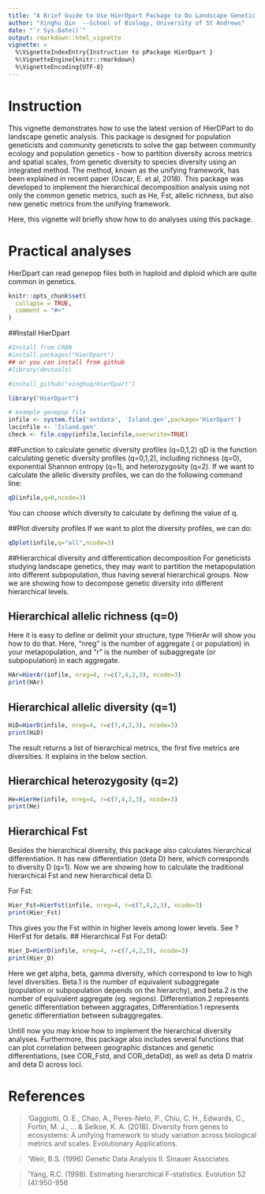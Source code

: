 ```yaml
---
title: "A Brief Guide to Use HierDpart Package to Do Landscape Genetic Analysis "
author: "Xinghu Qin  --School of Biology, University of St Andrews"
date: "`r Sys.Date()`"
output: rmarkdown::html_vignette
vignette: >
  %\VignetteIndexEntry{Instruction to pPackage HierDpart }
  %\VignetteEngine{knitr::rmarkdown}
  %\VignetteEncoding{UTF-8}
---
```

# Instruction

This vignette demonstrates how to use the latest version of HierDPart to do landscape genetic analysis. This package is designed for population geneticists and community geneticists to solve the gap between community ecology and population genetics - how to partition diversity across metrics and spatial scales, from genetic diversity to species diversity using an integrated method. The method, known as the unifying framework, has been explained in recent paper (Oscar, E. et al, 2018). This package was developed to implement the hierarchical decomposition analysis using not only the common genetic metrics, such as He, Fst, allelic richness, but also new genetic metrics from the unifying framework.  

Here, this vignette will briefly show how to do analyses using this package.

# Practical analyses

 HierDpart can read genepop files both in haploid and diploid which are quite common in genetics.
 
```r
knitr::opts_chunk$set(
  collapse = TRUE,
  comment = "#>"
)
```

##Install HierDpart

```r
#Install from CRAN
#install.packages("HierDpart")
## or you can install from github
#library(devtools)

#install_github("xinghuq/HierDpart")

library("HierDpart")

```
```r
# example genepop file
infile <- system.file('extdata', 'Island.gen',package='HierDpart')
locinfile <- 'Island.gen' 
check <- file.copy(infile,locinfile,overwrite=TRUE)
```

##Function to calculate genetic diversity profiles (q=0,1,2)
qD is the function calculating genetic diversity profiles (q=0,1,2), including richness (q=0), exponential Shannon entropy (q=1), and heterozygosity (q=2). If we want to calculate the allelic diversity profiles, we can do the following command line:

```r
qD(infile,q=0,ncode=3)
```
You can choose which diversity to calculate by defining the value of q.

##Plot diversity profiles
If we want to plot the diversity profiles, we can do:

```r
qDplot(infile,q="all",ncode=3)
```

##Hierarchical diversity and differentication decomposition
For geneticists studying landscape genetics, they may want to partition the metapopulation into different subpopulation, thus having several hierarchical groups. Now we are showing how to decompose genetic diversity into different hierarchical levels.

## Hierarchical allelic richness (q=0)

Here it is easy to define or delimit your structure, type ?HierAr will show you how to do that. Here, "nreg" is the number of aggregate ( or population) in your metapopulation, and "r" is the number of subaggregate (or subpopulation) in each aggregate.

```r
HAr=HierAr(infile, nreg=4, r=c(7,4,2,3), ncode=3)
print(HAr)
```

## Hierarchical allelic diversity (q=1)

```r
HiD=HierD(infile, nreg=4, r=c(7,4,2,3), ncode=3)
print(HiD)
```

The result returns a list of hierarchical metrics, the first five metrics are diversities. It explains in the below section.

## Hierarchical heterozygosity (q=2)

```r
He=HierHe(infile, nreg=4, r=c(7,4,2,3), ncode=3)
print(He)
```

## Hierarchical Fst

Besides the hierarchical diversity, this package also calculates hierarchical differentiation. It has new differentiation (deta D) here, which corresponds to diversity D (q=1). Now we are showing how to calculate the traditional hierarchical Fst and new hierarchical deta D. 

For Fst:

```r
Hier_Fst=HierFst(infile, nreg=4, r=c(7,4,2,3), ncode=3)
print(Hier_Fst)
```

This gives you the Fst within in higher levels among lower levels. See ?HierFst for details.
## Hierarchical Fst
For detaD:

```r
Hier_D=HierD(infile, nreg=4, r=c(7,4,2,3), ncode=3)
print(Hier_D)
```

Here we get alpha, beta, gamma diversity, which correspond to low to high level diversities. Beta.1 is the number of equivalent subaggregate (population or subpopulation depends on the hierarchy), and beta.2 is the number of equivalent aggregate (eg. regions). Differentiation.2 represents genetic differentiation between aggragates, Differentiation.1 represents genetic differentiation between subaggregates. 

Untill now you may know how to implement the hierarchical diversity analyses. Furthermore, this package also includes several functions that can plot correlation between geographic distances and genetic differentiations, (see COR_Fstd, and COR_detaDd), as well as deta D matrix and deta D across loci.

# References
> 'Gaggiotti, O. E., Chao, A., Peres-Neto, P., Chiu, C. H., Edwards, C., Fortin, M. J., ... & Selkoe, K. A. (2018). Diversity from genes to ecosystems: A unifying framework to study variation across biological metrics and scales. Evolutionary Applications.

>'Weir, B.S. (1996) Genetic Data Analysis II. Sinauer Associates.

>'Yang, R.C. (1998). Estimating hierarchical F-statistics. Evolution 52 (4):950-956
